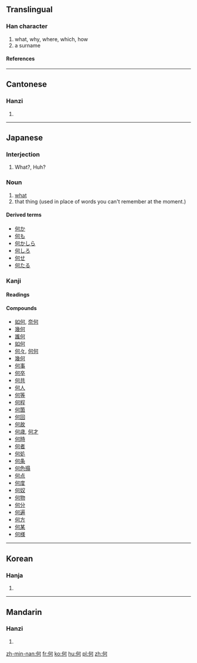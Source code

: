 {{see|向|同}}
==Translingual==
===Han character===
{{Han char|rn=9|rad=人|as=05|sn=7|four=2122<sub>0</sub>|canj=人一弓口 (OMNR)}}
# what, why, where, which, how
# a surname
====References====
{{Han ref|kx=0098.150|dkj=00511|dj=0208.050|hdz=10130.040|uh=4F55|ud=20309|bh=A6F3|bd=42739}}
----
==Cantonese==
===Hanzi===
{{yue-hanzi|jyut=|y=ho4}}
# {{defn|Cantonese}}
----
== Japanese ==
===Interjection===
{{ja-pos|k|interjection|hira=なに|rom=nani}}

# What?, Huh?

===Noun===
{{ja-noun|k|hira=なに|rom=nani}}

{{ja-noun|k|hira=なん|rom=nan}}

# [[what]]
# that thing (used in place of words you can't remember at the moment.)

====Derived terms====
*[[何か]]
*[[何も]]
*[[何かしら]]
*[[何しろ]]
*[[何せ]]
*[[何たる]]


===Kanji===
{{ja-kanji|grade=2|rs=人05}}
====Readings====
{{ja-readings|on=[[か]] ([[ka]]), [[が]] ([[ga]])|kun=[[なに]] ([[nani]]), [[なんぞ]] ([[nanzo]]), [[いずく]] ([[izuku]]), [[ど]] ([[do]])}}
====Compounds====
*[[如何]], [[奈何]]
*[[幾何]]
*[[誰何]]
*[[如何]]
*[[何々]], [[何何]]
*[[幾何]]
*[[何事]]
*[[何卒]]
*[[何共]]
*[[何人]]
*[[何等]]
*[[何程]]
*[[何箇]]
*[[何回]]
*[[何故]]
*[[何歳]], [[何才]]
*[[何時]]
*[[何者]]
*[[何処]]
*[[何条]]
*[[何色搨]]
*[[何点]]
*[[何度]]
*[[何奴]]
*[[何物]]
*[[何分]]
*[[何遍]]
*[[何方]]
*[[何某]]
*[[何様]]
----

==Korean==
===Hanja===
{{ko-hanja|hangeul=하|rv=ha|mr=ha}}
# {{defn|Korean}}

----

==Mandarin==
===Hanzi===
{{cmn-hanzi|pin=[[hé]] ([[he2]])|wg=ho<sup>2</sup>}}
# {{defn|Mandarin}}

[[zh-min-nan:何]]
[[fr:何]]
[[ko:何]]
[[hu:何]]
[[pl:何]]
[[zh:何]]